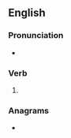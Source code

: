 ==English==

===Pronunciation===
* {{IPA|en|/dɹaʊzd/}}

===Verb===
{{head|en|verb form}}

# {{en-past of|drowse}}

===Anagrams===
* {{anagrams|en|a=ddeorsw|sworded}}